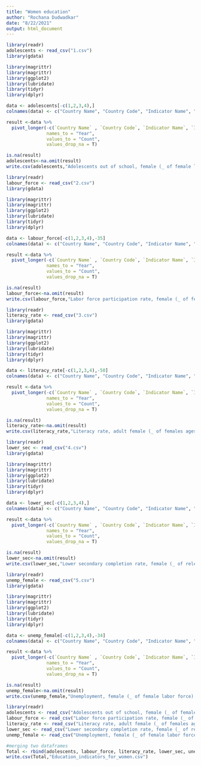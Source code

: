 ```yaml
---
title: "Women education"
author: "Rochana Dudwadkar"
date: "8/22/2021"
output: html_document
---
```


```r
library(readr)
adolescents <- read_csv("1.csv")
library(gdata)
```
```r
library(magrittr)
library(magrittr)
library(ggplot2)
library(lubridate)
library(tidyr)
library(dplyr)
```
```r
data <- adolescents[-c(1,2,3,4),]
colnames(data) <- c("Country Name", "Country Code", "Indicator Name", "Indicator Code", "1970", "1971", "1972","1973", "1974","1975","1976","1977","1978","1979", "1980", "1981", "1982","1983", "1984","1985","1986","1987","1988","1989","1990","1991", "1992", "1993", "1994", "1995", "1996", "1997", "1998","1999","2000","2001","2002", "2003","2004", "2005", "2006", "2007", "2008", "2009", "2010", "2011", "2012", "2013", "2014", "2015", "2016", "2017", "2018", "2019", "2020")
```
```r
result <-data %>%
  pivot_longer(-c(`Country Name` , `Country Code`, `Indicator Name`, `Indicator Code`),
               names_to = "Year",
               values_to = "Count",
               values_drop_na = T)
```
```r
is.na(result)
adolescents<-na.omit(result)
write.csv(adolescents,"Adolescents out of school, female (_ of female lower secondary school age).csv")
```


```r
library(readr)
labour_force <- read_csv("2.csv")
library(gdata)
```
```r
library(magrittr)
library(magrittr)
library(ggplot2)
library(lubridate)
library(tidyr)
library(dplyr)
```
```r
data <- labour_force[-c(1,2,3,4),-35]
colnames(data) <- c("Country Name", "Country Code", "Indicator Name", "Indicator Code", "1990","1991", "1992", "1993", "1994", "1995", "1996", "1997", "1998","1999","2000","2001","2002", "2003","2004", "2005", "2006", "2007", "2008", "2009", "2010", "2011", "2012", "2013", "2014", "2015", "2016", "2017", "2018", "2019")
```
```r
result <-data %>%
  pivot_longer(-c(`Country Name` , `Country Code`, `Indicator Name`, `Indicator Code`),
               names_to = "Year",
               values_to = "Count",
               values_drop_na = T)
```
```r
is.na(result)
labour_force<-na.omit(result)
write.csv(labour_force,"Labor force participation rate, female (_ of female population ages 15-64) (modeled ILO estimate).csv")
```


```r
library(readr)
literacy_rate <- read_csv("3.csv")
library(gdata)
```
```r
library(magrittr)
library(magrittr)
library(ggplot2)
library(lubridate)
library(tidyr)
library(dplyr)
```
```r
data <- literacy_rate[-c(1,2,3,4),-50]
colnames(data) <- c("Country Name", "Country Code", "Indicator Name", "Indicator Code", "1975","1976","1977","1978","1979", "1980", "1981", "1982","1983", "1984","1985","1986","1987","1988","1989", "1990","1991", "1992", "1993", "1994", "1995", "1996", "1997", "1998","1999","2000","2001","2002", "2003","2004", "2005", "2006", "2007", "2008", "2009", "2010", "2011", "2012", "2013", "2014", "2015", "2016", "2017", "2018", "2019")
```
```r
result <-data %>%
  pivot_longer(-c(`Country Name` , `Country Code`, `Indicator Name`, `Indicator Code`),
               names_to = "Year",
               values_to = "Count",
               values_drop_na = T)
```
```r
is.na(result)
literacy_rate<-na.omit(result)
write.csv(literacy_rate,"Literacy rate, adult female (_ of females ages 15 and above).csv")
```


```r
library(readr)
lower_sec <- read_csv("4.csv")
library(gdata)
```
```r
library(magrittr)
library(magrittr)
library(ggplot2)
library(lubridate)
library(tidyr)
library(dplyr)
```
```r
data <- lower_sec[-c(1,2,3,4),]
colnames(data) <- c("Country Name", "Country Code", "Indicator Name", "Indicator Code","1970", "1971", "1972", "1973", "1974", "1975","1976","1977","1978","1979", "1980", "1981", "1982","1983", "1984","1985","1986","1987","1988","1989", "1990","1991", "1992", "1993", "1994", "1995", "1996", "1997", "1998","1999","2000","2001","2002", "2003","2004", "2005", "2006", "2007", "2008", "2009", "2010", "2011", "2012", "2013", "2014", "2015", "2016", "2017", "2018", "2019", "2020")
```
```r
result <-data %>%
  pivot_longer(-c(`Country Name` , `Country Code`, `Indicator Name`, `Indicator Code`),
               names_to = "Year",
               values_to = "Count",
               values_drop_na = T)
```
```r
is.na(result)
lower_sec<-na.omit(result)
write.csv(lower_sec,"Lower secondary completion rate, female (_ of relevant age group).csv")
```


```r
library(readr)
unemp_female <- read_csv("5.csv")
library(gdata)
```
```r
library(magrittr)
library(magrittr)
library(ggplot2)
library(lubridate)
library(tidyr)
library(dplyr)
```
```r
data <- unemp_female[-c(1,2,3,4),-34]
colnames(data) <- c("Country Name", "Country Code", "Indicator Name", "Indicator Code","1991", "1992", "1993", "1994", "1995", "1996", "1997", "1998","1999","2000","2001","2002", "2003","2004", "2005", "2006", "2007", "2008", "2009", "2010", "2011", "2012", "2013", "2014", "2015", "2016", "2017", "2018", "2019")
```
```r
result <-data %>%
  pivot_longer(-c(`Country Name` , `Country Code`, `Indicator Name`, `Indicator Code`),
               names_to = "Year",
               values_to = "Count",
               values_drop_na = T)
```
```r
is.na(result)
unemp_female<-na.omit(result)
write.csv(unemp_female,"Unemployment, female (_ of female labor force) (modeled ILO estimate).csv")
```


```r
library(readr)
adolescents <- read_csv("Adolescents out of school, female (_ of female lower secondary school age).csv")
labour_force <- read_csv("Labor force participation rate, female (_ of female population ages 15-64) (modeled ILO estimate).csv")
literacy_rate <- read_csv("Literacy rate, adult female (_ of females ages 15 and above).csv")
lower_sec <- read_csv("Lower secondary completion rate, female (_ of relevant age group).csv") 
unemp_female <- read_csv("Unemployment, female (_ of female labor force) (modeled ILO estimate).csv")
```
```r
#merging two dataframes
Total <- rbind(adolescents, labour_force, literacy_rate, lower_sec, unemp_female)
write.csv(Total,"Education_indicators_for_women.csv")
```











